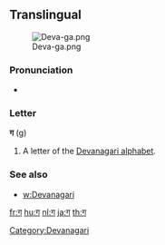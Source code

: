 {{also|ग़|ਗ}}
==Translingual==
[[File:Deva-ga.png|thumb]]

===Pronunciation===
* {{IPA|/gə/}}

===Letter===
'''ग''' (g)

# A letter of the [[Devanagari alphabet]].

===See also===
* [[w:Devanagari]]

[[Category:Devanagari]]

[[fr:ग]]
[[hu:ग]]
[[nl:ग]]
[[ja:ग]]
[[th:ग]]